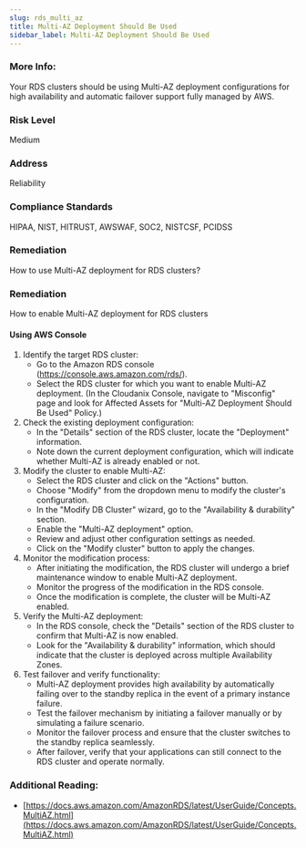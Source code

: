 ```yaml
---
slug: rds_multi_az
title: Multi-AZ Deployment Should Be Used
sidebar_label: Multi-AZ Deployment Should Be Used
---
```


### More Info:

Your RDS clusters should be using Multi-AZ deployment configurations for high availability and automatic failover support fully managed by AWS.

### Risk Level

Medium

### Address

Reliability

### Compliance Standards

HIPAA, NIST, HITRUST, AWSWAF, SOC2, NISTCSF, PCIDSS

### Remediation

How to use Multi-AZ deployment for RDS clusters?

### Remediation

How to enable Multi-AZ deployment for RDS clusters

#### Using AWS Console

1. Identify the target RDS cluster:
   - Go to the Amazon RDS console (https://console.aws.amazon.com/rds/).
   - Select the RDS cluster for which you want to enable Multi-AZ deployment.
     (In the Cloudanix Console, navigate to "Misconfig" page and look for Affected Assets for "Multi-AZ Deployment Should Be Used" Policy.)
2. Check the existing deployment configuration:
   - In the "Details" section of the RDS cluster, locate the "Deployment" information.
   - Note down the current deployment configuration, which will indicate whether Multi-AZ is already enabled or not.
3. Modify the cluster to enable Multi-AZ:
   - Select the RDS cluster and click on the "Actions" button.
   - Choose "Modify" from the dropdown menu to modify the cluster's configuration.
   - In the "Modify DB Cluster" wizard, go to the "Availability & durability" section.
   - Enable the "Multi-AZ deployment" option.
   - Review and adjust other configuration settings as needed.
   - Click on the "Modify cluster" button to apply the changes.
4. Monitor the modification process:
   - After initiating the modification, the RDS cluster will undergo a brief maintenance window to enable Multi-AZ deployment.
   - Monitor the progress of the modification in the RDS console.
   - Once the modification is complete, the cluster will be Multi-AZ enabled.
5. Verify the Multi-AZ deployment:
   - In the RDS console, check the "Details" section of the RDS cluster to confirm that Multi-AZ is now enabled.
   - Look for the "Availability & durability" information, which should indicate that the cluster is deployed across multiple Availability Zones.
6. Test failover and verify functionality:
   - Multi-AZ deployment provides high availability by automatically failing over to the standby replica in the event of a primary instance failure.
   - Test the failover mechanism by initiating a failover manually or by simulating a failure scenario.
   - Monitor the failover process and ensure that the cluster switches to the standby replica seamlessly.
   - After failover, verify that your applications can still connect to the RDS cluster and operate normally.

### Additional Reading:

- [https://docs.aws.amazon.com/AmazonRDS/latest/UserGuide/Concepts.MultiAZ.html](https://docs.aws.amazon.com/AmazonRDS/latest/UserGuide/Concepts.MultiAZ.html) 


